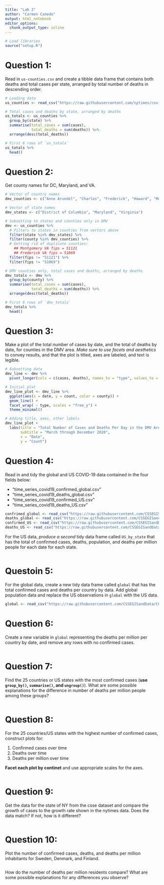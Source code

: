 ```yaml
---
title: "Lab 2"
author: "Carmen Canedo"
output: html_notebook
editor_options: 
  chunk_output_type: inline
---
```


```r
# Load libraries
source("setup.R")
```


# Question 1:
Read in `us-counties.csv` and create a tibble data frame that contains both deaths and total cases per state, arranged by total number of deaths in descending order.
```r
# Loading data
us_counties <- read_csv("https://raw.githubusercontent.com/nytimes/covid-19-data/master/us-counties.csv")
```

```r
# Total cases and deaths by state, arranged by deaths
us_totals <- us_counties %>% 
  group_by(state) %>% 
  summarise(total_cases = sum(cases),
            total_deaths = sum(deaths)) %>% 
  arrange(desc(total_deaths))
```

```r
# First 6 rows of `us_totals`
us_totals %>% 
  head()
```

# Question 2:
Get county names for DC, Maryland, and VA.
```r
# Vector of country names
dmv_counties <- c("Anne Arundel", "Charles", "Frederick", "Howard", "Montgomery", "Prince George's", "District of Columbia", "Alexandria city", "Arlington", "Fairfax", "Loudoun", "Prince William", "Falls Church city")

# Vector of state names
dmv_states <- c("District of Columbia", "Maryland", "Virginia")
```

```r
# Subsetting to states and counties only in DMV
dmv <- us_counties %>% 
  # Filters to states in counties from vectors above
  filter(state %in% dmv_states) %>% 
  filter(county %in% dmv_counties) %>% 
  # Getting rid of duplicate counties:
    ## Montgomery VA fips = 51121
    ## Frederick VA fips = 51069
  filter(fips != "51121") %>% 
  filter(fips != "51069")
```

```r
# DMV counties only, total cases and deaths, arranged by deaths
dmv_totals <- dmv %>% 
  group_by(county) %>% 
  summarise(total_cases = sum(cases),
            total_deaths = sum(deaths)) %>% 
  arrange(desc(total_deaths))
```


```r
# First 6 rows of `dmv_totals`
dmv_totals %>% 
  head()
```


# Question 3:
Make a plot of the total number of cases by date, and the total of deaths by date, for counties in the DMV area. *Make sure to use facets and aesthetics* to convey results, and that the plot is titled, axes are labeled, and text is legible.
```r
# Subsetting data
dmv_line <- dmv %>% 
  pivot_longer(cols = c(cases, deaths), names_to = "type", values_to = "count")
```

```r
# Initial plot
dmv_line_plot <- dmv_line %>% 
  ggplot(aes(x = date, y = count, color = county)) +
  geom_line() +
  facet_wrap( ~ type, scales = "free_y") +
  theme_minimal()
```

```r
# Adding title, axes, other labels
dmv_line_plot + 
  labs(title = "Total Number of Cases and Deaths Per Day in the DMV Area",
       subtitle = "March through December 2020",
       x = "Date",
       y = "Count")
```


# Question 4:
Read in and tidy the global and US COVID-19 data contained in the four fields below:

  + "time_series_covid19_confirmed_global.csv"
  + "time_series_covid19_deaths_global.csv"
  + "time_series_covid19_confirmed_US.csv"
  + "time_series_covid19_deaths_US.csv"
  
```r
confrimed_global <- read_csv("https://raw.githubusercontent.com/CSSEGISandData/COVID-19/master/csse_covid_19_data/csse_ covid_19_time_series_confirmed_global.csv")
deaths_global <- read_csv("https://raw.githubusercontent.com/CSSEGISandData/COVID-19/master/csse_covid_19_data/csse_ covid_19_time_series/time_series_covid19_deaths_global.csv")
confirmed_US <- read_csv("https://raw.githubusercontent.com/CSSEGISandData/COVID-19/master/csse_covid_19_data/csse_ covid_19_time_series/time_series_covid19_confirmed_US.csv")
deaths_US <- read_csv("https://raw.githubusercontent.com/CSSEGISandData/COVID-19/master/csse_covid_19_data/csse_ covid_19_time_series/time_series_covid19_deaths_US.csv")
```
  
For the US data, *produce a second* tidy data frame called `US_by_state` that has the total of confirmed cases, deaths, population, and deaths per million people for each date for each state.

```r

```

# Questoin 5:
For the global data, create a new tidy data frame called `global` that has the total confirmed cases and deaths per country by data. Add global population data and replace the US observations in `global` with the US data.

```r
global <- read_csv("https://raw.githubusercontent.com/CSSEGISandData/COVID-19/master/csse_covid_19_data/UID_ISO_FIPS_LookUp_Table.csv")
```

# Question 6:
Create a new variable in `global` representing the deaths per million per country by date, and remove any rows with no confirmed cases.

```r

```

# Question 7:
Find the 25 countries or US states with the most confirmed cases (**use `group_by()`, `summarise()`, and `ungroup()`**). What are some possible explanations for the difference in number of deaths per million people among these groups?

```r

```

# Question 8:
For the 25 countries/US states with the highest number of confirmed cases, construct plots for:

  1. Confirmed cases over time
  2. Deaths over time
  3. Deaths per million over time
  
**Facet each plot by continet** and use appropriate scales for the axes.
```r

```

# Question 9:
Get the data for the state of NY from the csse dataset and compare the growth of cases to the growth rate shown in the nytimes data. Does the data match? If not, how is it different?
```r

```

# Question 10:
Plot the number of confirmed cases, deaths, and deaths per million inhabitants for Sweden, Denmark, and Finland.

```r

```

How do the number of deaths per million residents compare? What are some possible explanations for any differences you observe?
